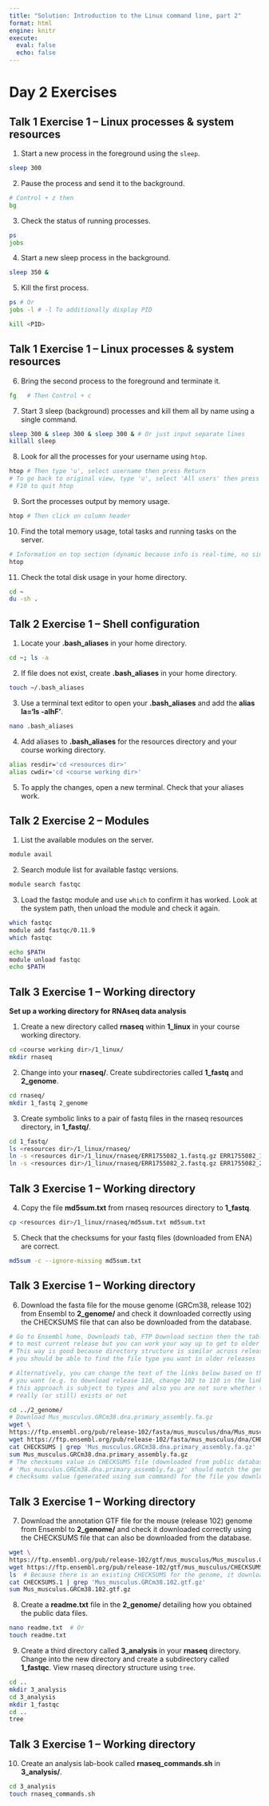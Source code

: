 ```yaml
---
title: "Solution: Introduction to the Linux command line, part 2"
format: html
engine: knitr
execute: 
  eval: false
  echo: false
---
```


# Day 2 Exercises

## Talk 1 Exercise 1 – Linux processes & system resources {#sec-Talk1Exercise1}

1. Start a new process in the foreground using the `sleep`.

```bash
sleep 300
```

2. Pause the process and send it to the background.

```bash
# Control + z then
bg
```

3. Check the status of running processes.

```bash
ps
jobs
```

4. Start a new sleep process in the background.

```bash
sleep 350 &
```

5. Kill the first process.

```bash
ps # Or 
jobs -l # -l To additionally display PID

kill <PID>
```

## Talk 1 Exercise 1 – Linux processes & system resources 

6. Bring the second process to the foreground and terminate it.

```bash
fg   # Then Control + c
```

7. Start 3 sleep (background) processes and kill them all by name using a single command.

```bash
sleep 300 & sleep 300 & sleep 300 & # Or just input separate lines
killall sleep
```

8. Look for all the processes for your username using `htop`.

```bash
htop # Then type 'u', select username then press Return 
# To go back to original view, type 'u', select 'All users' then press Return
# F10 to quit htop
```

9. Sort the processes output by memory usage.

```bash
htop # Then click on column header
```

10. Find the total memory usage, total tasks and running tasks on the server.

```bash
# Information on top section (dynamic because info is real-time, no single answer)
htop 
```

11. Check the total disk usage in your home directory.

```bash
cd ~ 
du -sh .
```

## Talk 2 Exercise 1 – Shell configuration {#sec-Talk2Exercise1}

1. Locate your **.bash_aliases** in your home directory.

```bash
cd ~; ls -a
```

2. If file does not exist, create **.bash_aliases** in your home directory. 

```bash
touch ~/.bash_aliases
```

3. Use a terminal text editor to open your **.bash_aliases** and add the **alias la='ls -alhF'**.

```bash
nano .bash_aliases     
```

4. Add aliases to **.bash_aliases** for the resources directory and your course working directory.

```bash
alias resdir='cd <resources dir>'
alias cwdir='cd <course working dir>'
```

5. To apply the changes, open a new terminal. Check that your aliases work.

<!-- 10. To apply the changes, open a new terminal (or type `source .bash_aliases` on the current terminal). Check that your aliases work. -->

## Talk 2 Exercise 2 – Modules {#sec-Talk2Exercise2}

1. List the available modules on the server.

```bash
module avail
```

2. Search module list for available fastqc versions.

```bash
module search fastqc
```

3. Load the fastqc module and use `which` to confirm it has worked. 
Look at the system path, then unload the module and check it again.

```bash
which fastqc
module add fastqc/0.11.9 
which fastqc

echo $PATH
module unload fastqc
echo $PATH
```

<!--
3. Try using the module system to load different versions of programs you are familiar with.
Look at how system path changes.

```bash
module add cellranger/2.1.1
module list
module unload cellranger
module list
module add cellranger/7.1.0
```
-->

## Talk 3 Exercise 1 – Working directory {#sec-Talk3Exercise1}

**Set up a working directory for RNAseq data analysis**

1. Create a new directory called **rnaseq** within **1_linux** in your course working directory. 

```bash
cd <course working dir>/1_linux/
mkdir rnaseq
```

2. Change into your **rnaseq/**. Create subdirectories called **1_fastq** and **2_genome**.

```bash
cd rnaseq/
mkdir 1_fastq 2_genome
```

3. Create symbolic links to a pair of fastq files in the rnaseq resources directory, in **1_fastq/**.

```bash
cd 1_fastq/
ls <resources dir>/1_linux/rnaseq/
ln -s <resources dir>/1_linux/rnaseq/ERR1755082_1.fastq.gz ERR1755082_1.fastq.gz
ln -s <resources dir>/1_linux/rnaseq/ERR1755082_2.fastq.gz ERR1755082_2.fastq.gz
```

## Talk 3 Exercise 1 – Working directory 

4. Copy the file **md5sum.txt** from rnaseq resources directory to **1_fastq**.

```bash
cp <resources dir>/1_linux/rnaseq/md5sum.txt md5sum.txt
```

5. Check that the checksums for your fastq files (downloaded from ENA) are correct.

```bash
md5sum -c --ignore-missing md5sum.txt
``` 

## Talk 3 Exercise 1 – Working directory

6. Download the fasta file for the mouse genome (GRCm38, release 102) from Ensembl to **2_genome/** and check it downloaded correctly using the CHECKSUMS file that can also be downloaded from the database.

```bash
# Go to Ensembl home, Downloads tab, FTP Download section then the table links 
# to most current release but you can work your way up to get to older releases
# This way is good because directory structure is similar across releases and 
# you should be able to find the file type you want in older releases

# Alternatively, you can change the text of the links below based on the release 
# you want (e.g. to download release 110, change 102 to 110 in the links) but 
# this approach is subject to typos and also you are not sure whether the link
# really (or still) exists or not

cd ../2_genome/
# Download Mus_musculus.GRCm38.dna.primary_assembly.fa.gz
wget \
https://ftp.ensembl.org/pub/release-102/fasta/mus_musculus/dna/Mus_musculus.GRCm38.dna.primary_assembly.fa.gz &
wget https://ftp.ensembl.org/pub/release-102/fasta/mus_musculus/dna/CHECKSUMS &
cat CHECKSUMS | grep 'Mus_musculus.GRCm38.dna.primary_assembly.fa.gz'
sum Mus_musculus.GRCm38.dna.primary_assembly.fa.gz
# The checksums value in CHECKSUMS file (downloaded from public database) for 
# 'Mus_musculus.GRCm38.dna.primary_assembly.fa.gz' should match the generated 
# checksums value (generated using sum command) for the file you downloaded
```

## Talk 3 Exercise 1 – Working directory

7. Download the annotation GTF file for the mouse (release 102) genome from Ensembl to **2_genome/** and check it downloaded correctly using the CHECKSUMS file that can also be downloaded from the database.

```bash
wget \
https://ftp.ensembl.org/pub/release-102/gtf/mus_musculus/Mus_musculus.GRCm38.102.gtf.gz &
wget https://ftp.ensembl.org/pub/release-102/gtf/mus_musculus/CHECKSUMS > CHECKSUMS_GTF &
ls  # Because there is an existing CHECKSUMS for the genome, it downloaded GTF CHECKSUMS as CHECKSUMS.1
cat CHECKSUMS.1 | grep 'Mus_musculus.GRCm38.102.gtf.gz'
sum Mus_musculus.GRCm38.102.gtf.gz
```

8. Create a **readme.txt** file in the **2_genome/** detailing how you obtained the public data files.

```bash
nano readme.txt  # Or
touch readme.txt
```

9. Create a third directory called **3_analysis** in your **rnaseq** directory. Change into the new directory and create a subdirectory called **1_fastqc**. View rnaseq directory structure using `tree`.

```bash
cd ..
mkdir 3_analysis
cd 3_analysis
mkdir 1_fastqc
cd ..
tree
```

## Talk 3 Exercise 1 – Working directory

10. Create an analysis lab-book called **rnaseq_commands.sh** in **3_analysis/**.

```bash
cd 3_analysis
touch rnaseq_commands.sh
```
